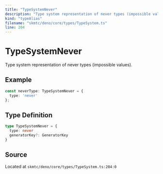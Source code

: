 ```yaml
---
title: "TypeSystemNever"
description: "Type system representation of never types (impossible values)."
kind: "typeAlias"
filename: "skmtc/deno/core/types/TypeSystem.ts"
line: 204
---
```


# TypeSystemNever

Type system representation of never types (impossible values).


## Example

```typescript
const neverType: TypeSystemNever = {
  type: 'never'
};
```

## Type Definition

```typescript
type TypeSystemNever = {
  type: never
  generatorKey?: GeneratorKey
}
```

## Source

Located at `skmtc/deno/core/types/TypeSystem.ts:204:0`
